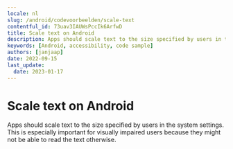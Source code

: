 ```yaml
---
locale: nl
slug: /android/codevoorbeelden/scale-text
contentful_id: 73uav3IAUWsPccIk6ArfwD
title: Scale text on Android
description: Apps should scale text to the size specified by users in the system settings.
keywords: [Android, accessibility, code sample]
authors: [janjaap]
date: 2022-09-15
last_update:
  date: 2023-01-17
---
```


# Scale text on Android

Apps should scale text to the size specified by users in the system settings. This is especially important for visually impaired users because they might not be able to read the text otherwise.

<CodeSample id="text-scale" platform="android" locale="nl"/>
